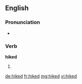 ==English==

===Pronunciation===
* {{rhymes|aɪkt}}

===Verb===
'''hiked'''

# {{past of|hike}}

[[de:hiked]]
[[fr:hiked]]
[[mg:hiked]]
[[vi:hiked]]